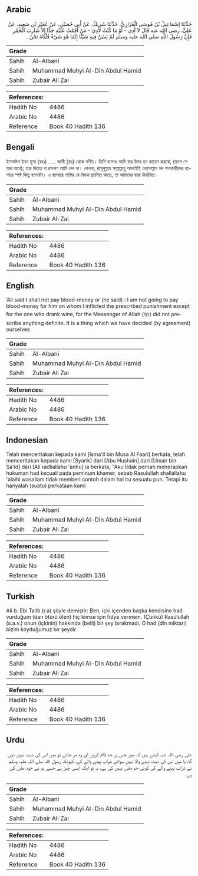 ## Arabic


<div dir="rtl" lang="ar" style={{fontSize:'larger',backgroundColor:'#f8f9fa',padding:20}}>
حَدَّثَنَا إِسْمَاعِيلُ بْنُ مُوسَى الْفَزَارِيُّ، حَدَّثَنَا شَرِيكٌ، عَنْ أَبِي حُصَيْنٍ، عَنْ عُمَيْرِ بْنِ سَعِيدٍ، عَنْ عَلِيٍّ، رضى الله عنه قَالَ لاَ أَدِي - أَوْ مَا كُنْتُ لأَدِيَ - مَنْ أَقَمْتُ عَلَيْهِ حَدًّا إِلاَّ شَارِبَ الْخَمْرِ فَإِنَّ رَسُولَ اللَّهِ صلى الله عليه وسلم لَمْ يَسُنَّ فِيهِ شَيْئًا إِنَّمَا هُوَ شَىْءٌ قُلْنَاهُ نَحْنُ ‏.‏
</div>
<div style={{backgroundColor:'#f8f9fa',padding:20, marginBottom: 10}}><table> <thead> <tr> <th>Grade</th> <th></th> </tr> </thead> <tbody> <tr><td>Sahih</td><td>Al-Albani</td></tr><tr><td>Sahih</td><td>Muhammad Muhyi Al-Din Abdul Hamid</td></tr><tr><td>Sahih</td><td>Zubair Ali Zai</td></tr></tbody></table><table> <thead> <tr> <th>References:</th> <th></th> </tr> </thead> <tbody><tr><td>Hadith No</td><td>4486</td></tr><tr><td>Arabic No</td><td>4486</td></tr><tr><td>Reference</td><td>Book 40 Hadith 136</td></tr></tbody></table></div>

## Bengali


<div dir="ltr" lang="bn" style={{fontSize:'larger',backgroundColor:'#f8f9fa',padding:20}}>
ইসমাঈল ইবন মূসা (রহঃ) ..... আলী (রাঃ) থেকে বর্ণিত। তিনি বলেনঃ আমি যার উপর হদ কায়েম করবো, (ফলে সে মারা যাবে); তার দিয়াত বা রক্তপণ আমি দেব না। কেননা, রাসূলুল্লাহ সাল্লাল্লাহু আলাইহি ওয়াসাল্লাম মদ পানকারীদের ব্যাপারে স্পষ্ট কিছু বলেননি। এ ব্যাপারে শাস্তির যে বিধান প্রচলিত আছে, তা আমাদের দ্বারা নির্ধারিত।
</div>
<div style={{backgroundColor:'#f8f9fa',padding:20, marginBottom: 10}}><table> <thead> <tr> <th>Grade</th> <th></th> </tr> </thead> <tbody> <tr><td>Sahih</td><td>Al-Albani</td></tr><tr><td>Sahih</td><td>Muhammad Muhyi Al-Din Abdul Hamid</td></tr><tr><td>Sahih</td><td>Zubair Ali Zai</td></tr></tbody></table><table> <thead> <tr> <th>References:</th> <th></th> </tr> </thead> <tbody><tr><td>Hadith No</td><td>4486</td></tr><tr><td>Arabic No</td><td>4486</td></tr><tr><td>Reference</td><td>Book 40 Hadith 136</td></tr></tbody></table></div>

## English


<div dir="ltr" lang="en" style={{fontSize:'larger',backgroundColor:'#f8f9fa',padding:20}}>
’Ali said:I shall not pay blood-money or (he said) : I am not going to pay blood-money for him on whom I inflicted the prescribed punishment except for the one who drank wine, for the Messenger of Allah (ﷺ) did not prescribe anything definite. It is a thing which we have decided (by agreement) ourselves
</div>
<div style={{backgroundColor:'#f8f9fa',padding:20, marginBottom: 10}}><table> <thead> <tr> <th>Grade</th> <th></th> </tr> </thead> <tbody> <tr><td>Sahih</td><td>Al-Albani</td></tr><tr><td>Sahih</td><td>Muhammad Muhyi Al-Din Abdul Hamid</td></tr><tr><td>Sahih</td><td>Zubair Ali Zai</td></tr></tbody></table><table> <thead> <tr> <th>References:</th> <th></th> </tr> </thead> <tbody><tr><td>Hadith No</td><td>4486</td></tr><tr><td>Arabic No</td><td>4486</td></tr><tr><td>Reference</td><td>Book 40 Hadith 136</td></tr></tbody></table></div>

## Indonesian


<div dir="ltr" lang="id" style={{fontSize:'larger',backgroundColor:'#f8f9fa',padding:20}}>
Telah menceritakan kepada kami [Isma'il bin Musa Al Faari] berkata, telah menceritakan kepada kami [Syarik] dari [Abu Hushain] dari [Umair bin Sa'id] dari [Ali radliallahu 'anhu] ia berkata, "Aku tidak pernah menerapkan hukuman had kecuali pada peminum khamer, sebab Rasulullah shallallahu 'alaihi wasallam tidak memberi contoh dalam hal itu sesuatu pun. Tetapi itu hanyalah (suatu) perkataan kami
</div>
<div style={{backgroundColor:'#f8f9fa',padding:20, marginBottom: 10}}><table> <thead> <tr> <th>Grade</th> <th></th> </tr> </thead> <tbody> <tr><td>Sahih</td><td>Al-Albani</td></tr><tr><td>Sahih</td><td>Muhammad Muhyi Al-Din Abdul Hamid</td></tr><tr><td>Sahih</td><td>Zubair Ali Zai</td></tr></tbody></table><table> <thead> <tr> <th>References:</th> <th></th> </tr> </thead> <tbody><tr><td>Hadith No</td><td>4486</td></tr><tr><td>Arabic No</td><td>4486</td></tr><tr><td>Reference</td><td>Book 40 Hadith 136</td></tr></tbody></table></div>

## Turkish


<div dir="ltr" lang="tr" style={{fontSize:'larger',backgroundColor:'#f8f9fa',padding:20}}>
Ali b. Ebi Talib (r.a) şöyle demiştir: Ben, içki içenden başka kendisine had vurduğum (dan ötürü ölen) hiç kimse için fidye vermem. (Çünkü) Rasülullah (s.a.v.) onun (içkinin) hakkında (belli) bir şey bırakmadı. O had (din miktarı) bizim koyduğumuz bir şeydir
</div>
<div style={{backgroundColor:'#f8f9fa',padding:20, marginBottom: 10}}><table> <thead> <tr> <th>Grade</th> <th></th> </tr> </thead> <tbody> <tr><td>Sahih</td><td>Al-Albani</td></tr><tr><td>Sahih</td><td>Muhammad Muhyi Al-Din Abdul Hamid</td></tr><tr><td>Sahih</td><td>Zubair Ali Zai</td></tr></tbody></table><table> <thead> <tr> <th>References:</th> <th></th> </tr> </thead> <tbody><tr><td>Hadith No</td><td>4486</td></tr><tr><td>Arabic No</td><td>4486</td></tr><tr><td>Reference</td><td>Book 40 Hadith 136</td></tr></tbody></table></div>

## Urdu


<div dir="rtl" lang="ur" style={{fontSize:'larger',backgroundColor:'#f8f9fa',padding:20}}>
علی رضی اللہ عنہ کہتے ہیں کہ میں جس پر حد قائم کروں اور وہ مر جائے تو میں اس کی دیت نہیں دوں گا، یا میں اس کی دیت دینے والا نہیں سوائے شراب پینے والے کے، کیونکہ رسول اللہ صلی اللہ علیہ وسلم نے شراب پینے والے کی کوئی حد مقرر نہیں کی ہے، یہ تو ایک ایسی چیز ہے جسے ہم نے خود مقرر کی ہے۔
</div>
<div style={{backgroundColor:'#f8f9fa',padding:20, marginBottom: 10}}><table> <thead> <tr> <th>Grade</th> <th></th> </tr> </thead> <tbody> <tr><td>Sahih</td><td>Al-Albani</td></tr><tr><td>Sahih</td><td>Muhammad Muhyi Al-Din Abdul Hamid</td></tr><tr><td>Sahih</td><td>Zubair Ali Zai</td></tr></tbody></table><table> <thead> <tr> <th>References:</th> <th></th> </tr> </thead> <tbody><tr><td>Hadith No</td><td>4486</td></tr><tr><td>Arabic No</td><td>4486</td></tr><tr><td>Reference</td><td>Book 40 Hadith 136</td></tr></tbody></table></div>